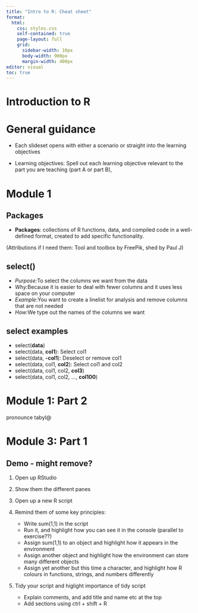 ```yaml
---
title: "Intro to R: Cheat sheet"
format: 
  html:
    css: styles.css
    self-contained: true
    page-layout: full
    grid:
      sidebar-width: 10px
      body-width: 900px
      margin-width: 400px
editor: visual
toc: true
---
```


# Introduction to R

# General guidance

-   Each slideset opens with either a scenario or straight into the learning objectives

-   Learning objectives: Spell out each learning objective relevant to the part you are teaching (part A or part B),

# Module 1

## Packages

-   **Packages**: collections of R functions, data, and compiled code in a well-defined format, created to add specific functionality.

(Attributions if I need them: Tool and toolbox by FreePik, shed by Paul J)

## select()

-   *Purpose:*To select the columns we want from the data
-   *Why:*Because it is easier to deal with fewer columns and it uses less space on your computer
-   *Example:*You want to create a linelist for analysis and remove columns that are not needed
-   *How:*We type out the names of the columns we want

## select examples

-   select(**data**)
-   select(data, **col1**): Select col1
-   select(data, **-col1**): Deselect or remove col1
-   select(data, col1, **col2**): Select col1 and col2
-   select(data, col1, col2, **col3**)
-   select(data, col1, col2, ..., **col100**)

# Module 1: Part 2

pronounce tabyl\@

# Module 3: Part 1

## Demo - might remove?

1)  Open up RStudio

2)  Show them the different panes

3)  Open up a new R script

4)  Remind them of some key principles:

    -   Write sum(1,1) in the script
    -   Run it, and highlight how you can see it in the console (parallel to exercise??)
    -   Assign sum(1,1) to an object and highlight how it appears in the environment
    -   Assign another object and highlight how the environment can store many different objects
    -   Assign yet another but this time a character, and highlight how R colours in functions, strings, and numbers differently

5)  Tidy your script and higlight importance of tidy script

    -   Explain comments, and add title and name etc at the top
    -   Add sections using ctrl + shift + R

